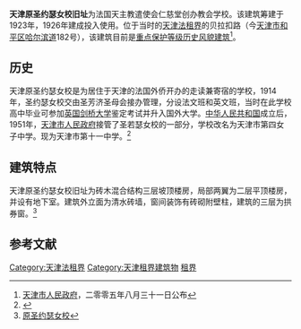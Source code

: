 {{天津历史风貌建筑 |
省区市 = 天津市 |
名称 = 天津原圣约瑟女校旧址 |
图片 = [[File:原圣约瑟女校.jpg|200px]] |
编号 = 0120089|
等级 = 重点保护 |
时代 = 1926年|
所在 = [[天津市|天津市]][[和平区_(天津市)|和平区]] |
公布 = 2005年8月31日 
}}

'''天津原圣约瑟女校旧址'''为法国天主教遣使会仁慈堂创办教会学校。该建筑筹建于1923年，1926年建成投入使用。位于当时的[[天津法租界|天津法租界]]的贝拉扣路（今[[天津市|天津市]][[和平区_(天津市)|和平区]][[哈尔滨道|哈尔滨道]]182号），该建筑目前是[[天津历史风貌建筑|重点保护等级历史风貌建筑]]<ref>[[天津市人民政府|天津市人民政府]]，二零零五年八月三十一日公布</ref>。

== 历史 ==
天津原圣约瑟女校是为居住于天津的法国外侨开办的走读兼寄宿的学校，1914年，圣约瑟女校交由圣芳济圣母会接办管理，分设法文班和英文班，当时在此学校高中毕业可参加[[英国|英国]][[剑桥大学|剑桥大学]]鉴定考试并升入国外大学。[[中华人民共和国|中华人民共和国]]成立后，1951年，[[天津市人民政府|天津市人民政府]]接管了圣若瑟女校的一部分，学校改名为天津市第四女子中学。现为天津市第十一中学。<ref>{{Cite web |url=http://info.upla.cn/html/2008/01-30/97855.shtml |title=圣约瑟女校（哈尔滨道182号） |access-date=2010-12-05 |archive-date=2020-06-21 |archive-url=https://web.archive.org/web/20200621015151/http://info.upla.cn/html/2008/01-30/97855.shtml |dead-url=no }}</ref>

== 建筑特点 ==
天津原圣约瑟女校旧址为砖木混合结构三层坡顶楼房，局部两翼为二层平顶楼房，并设有地下室。建筑外立面为清水砖墙，窗间装饰有砖砌附壁柱，建筑的三层为拱券窗。<ref>[http://www.jwb.com.cn/jwb/html/2010-02/09/content_447980.htm 原圣约瑟女校]{{dead link|date=2017年12月 |bot=InternetArchiveBot |fix-attempted=yes }}</ref>

==参考文献==
<div class="references-small">
<references></references>
</div>

[[Category:天津法租界|Category:天津法租界]]
[[Category:天津租界建筑物|Category:天津租界建筑物]]
[[Category:中国近代建筑|租界]]